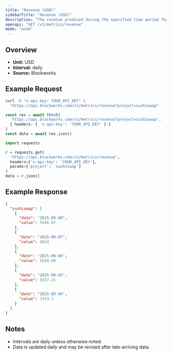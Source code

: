 ```yaml
---
title: "Revenue (USD)"
sidebarTitle: "Revenue (USD)"
description: "The revenue produced during the specified time period for given project."
openapi: "GET /v1/metrics/revenue"
mode: "wide"
---
```


## Overview

- **Unit:** USD
- **Interval:** daily
- **Source:** Blockworks

## Example Request

<CodeGroup>

```bash cURL
curl -H "x-api-key: YOUR_API_KEY" \
  "https://api.blockworks.com/v1/metrics/revenue?project=sushiswap"
```

```typescript TypeScript
const res = await fetch(
  'https://api.blockworks.com/v1/metrics/revenue?project=sushiswap',
  { headers: { 'x-api-key': 'YOUR_API_KEY' } }
)
const data = await res.json()
```

```python Python
import requests

r = requests.get(
  'https://api.blockworks.com/v1/metrics/revenue',
  headers={'x-api-key': 'YOUR_API_KEY'},
  params={'project': 'sushiswap'}
)
data = r.json()
```

</CodeGroup>

## Example Response

```json
{
  "sushiswap": [
    {
      "date": "2025-09-08",
      "value": 5566.97
    },
    {
      "date": "2025-09-07",
      "value": 4824
    },
    {
      "date": "2025-09-06",
      "value": 5559.09
    },
    {
      "date": "2025-09-05",
      "value": 8337.21
    },
    {
      "date": "2025-09-04",
      "value": 7473.1
    }
  ]
}
```

## Notes
- Intervals are daily unless otherwise noted.
- Data is updated daily and may be revised after late-arriving data.
